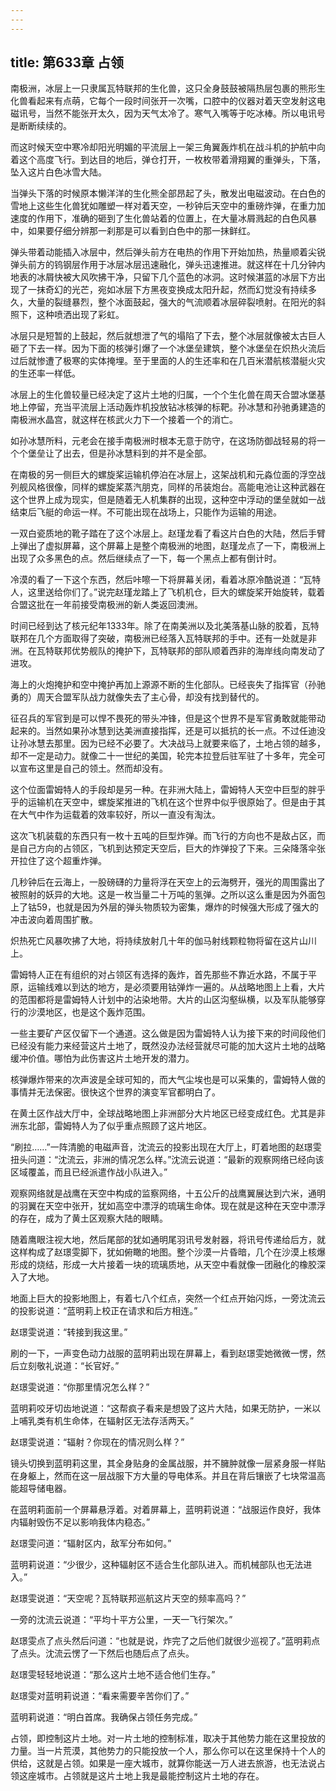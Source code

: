 ```yaml
---
---
---
```

title: 第633章 占领
---



南极洲，冰层上一只隶属瓦特联邦的生化兽，这只全身鼓鼓被隔热层包裹的熊形生化兽看起来有点萌，它每个一段时间张开一次嘴，口腔中的仪器对着天空发射这电磁讯号，当然不能张开太久，因为天气太冷了。寒气入嘴等于吃冰棒。所以电讯号是断断续续的。

而这时候天空中寒冷却阳光明媚的平流层上一架三角翼轰炸机在战斗机的护航中向着这个高度飞行。到达目的地后，弹仓打开，一枚枚带着滑翔翼的重弹头，下落，坠入这片白色冰雪大陆。

当弹头下落的时候原本懒洋洋的生化熊全部昂起了头，散发出电磁波动。在白色的雪地上这些生化兽犹如雕塑一样对着天空，一秒钟后天空中的重磅炸弹，在重力加速度的作用下，准确的砸到了生化兽站着的位置上，在大量冰屑溅起的白色风暴中，如果要仔细分辨那一刹那是可以看到白色中的那一抹鲜红。

弹头带着动能插入冰层中，然后弹头前方在电热的作用下开始加热，热量顺着尖锐弹头前方的钨钢层作用于冰层冰层迅速融化，弹头迅速推进。就这样在十几分钟内地表的冰屑快被大风吹拂干净，只留下几个蓝色的冰洞。这时候湛蓝的冰层下方出现了一抹奇幻的光芒，宛如冰层下方黑夜变换成太阳升起，然而幻觉没有持续多久，大量的裂缝暴烈，整个冰面鼓起，强大的气流顺着冰层碎裂喷射。在阳光的斜照下，这种喷洒出现了彩虹。

冰层只是短暂的上鼓起，然后就想泄了气的塌陷了下去，整个冰层就像被太古巨人砸了下去一样。因为下面的核弹引爆了一个冰堡垒建筑，整个冰堡垒在炽热火流后过后就惨遭了极寒的实体掩埋。至于里面的人的生还率和在几百米潜航核潜艇火灾的生还率一样低。

冰层上的生化兽较量已经决定了这片土地的归属，一个个生化兽在周天合盟冰堡基地上停留，充当平流层上活动轰炸机投放钻冰核弹的标靶。孙冰慧和孙驰勇建造的南极洲水晶宫，就这样在核武火力下一个接着一个的消亡。

如孙冰慧所料，元老会在接手南极洲时根本无意于防守，在这场防御战轻易的将一个个堡垒让了出去，但是孙冰慧料到的并不是全部。

在南极的另一侧巨大的螺旋桨运输机停泊在冰层上，这架战机和元淼位面的浮空战列舰风格很像，同样的螺旋桨蒸汽朋克，同样的吊装炮台。高能电池让这种武器在这个世界上成为现实，但是随着无人机集群的出现，这种空中浮动的堡垒就如一战结束后飞艇的命运一样。不可能出现在战场上，只能作为运输的用途。

一双白瓷质地的靴子踏在了这个冰层上。赵瑾龙看了看这片白色的大陆，然后手臂上弹出了虚拟屏幕，这个屏幕上是整个南极洲的地图，赵瑾龙点了一下，南极洲上出现了众多黑色的点。然后继续点了一下，每一个黑点上都有倒计时。

冷漠的看了一下这个东西，然后咔嚓一下将屏幕关闭，看着冰原冷酷说道：“瓦特人，这里送给你们了。”说完赵瑾龙踏上了飞机机仓，巨大的螺旋桨开始旋转，载着合盟这批在一年前接受南极洲的新人类返回澳洲。

时间已经到达了核元纪年1333年。除了在南美洲以及北美落基山脉的胶着，瓦特联邦在几个方面取得了突破，南极洲已经落入瓦特联邦的手中。还有一处就是非洲。在瓦特联邦优势舰队的掩护下，瓦特联邦的部队顺着西非的海岸线向南发动了进攻。

海上的火炮掩护和空中掩护再加上源源不断的生化部队。已经丧失了指挥官（孙驰勇的）周天合盟军队战力就像失去了主心骨，却没有找到替代的。

征召兵的军官到是可以悍不畏死的带头冲锋，但是这个世界不是军官勇敢就能带动起来的。当然如果孙冰慧到达美洲直接指挥，还是可以抵抗的长一点。不过任迪没让孙冰慧去那里。因为已经不必要了。大决战马上就要来临了，土地占领的越多，却不一定是动力。就像二十一世纪的美国，轮完本拉登后驻军驻了十多年，完全可以宣布这里是自己的领土。然而却没有。

这个位面雷姆特人的手段却是另一种。在非洲大陆上，雷姆特人天空中巨型的胖乎乎的运输机在天空中，螺旋桨推进的飞机在这个世界中似乎很原始了。但是由于其在大气中作为运载着的效率较好，所以一直没有淘汰。

这次飞机装载的东西只有一枚十五吨的巨型炸弹。而飞行的方向也不是敌占区，而是自己方向的占领区，飞机到达预定天空后，巨大的炸弹投了下来。三朵降落伞张开拉住了这个超重炸弹。

几秒钟后在云海上，一股磅礴的力量将浮在天空上的云海劈开，强光的周围露出了被照射的妖异的大地。这是一枚当量二十万吨的氢弹。之所以这么重是因为外面包上了钴59，也就是因为外层的弹头物质较为密集，爆炸的时候强大形成了强大的冲击波向着周围扩散。

炽热死亡风暴吹拂了大地，将持续放射几十年的伽马射线颗粒物将留在这片山川上。

雷姆特人正在有组织的对占领区有选择的轰炸，首先那些不靠近水路，不属于平原，运输线难以到达的地方，是必须要用钴弹炸一遍的。从战略地图上上看，大片的范围都将是雷姆特人计划中的沾染地带。大片的山区沟壑纵横，以及军队能够穿行的沙漠地区，也是这个轰炸范围。

一些主要矿产区仅留下一个通道。这么做是因为雷姆特人认为接下来的时间段他们已经没有能力来经营这片土地了，既然没办法经营就尽可能的加大这片土地的战略缓冲价值。哪怕为此伤害这片土地开发的潜力。

核弹爆炸带来的次声波是全球可知的，而大气尘埃也是可以采集的，雷姆特人做的事情并无法保密。很快这个世界的演变军官都明白了。

在黄土区作战大厅中，全球战略地图上非洲部分大片地区已经变成红色。尤其是非洲东北部，雷姆特人为了似乎重点照顾了这片地区。

“刷拉……”一阵清脆的电磁声音，沈流云的投影出现在大厅上，盯着地图的赵璟雯扭头问道：“沈流云，非洲的情况怎么样。”沈流云说道：“最新的观察网络已经向该区域覆盖，而且已经派遣作战小队进入。”

观察网络就是战鹰在天空中构成的监察网络，十五公斤的战鹰翼展达到六米，通明的羽翼在天空中张开，犹如高空中漂浮的琉璃生命体。现在就是这种在天空中漂浮的存在，成为了黄土区观察大陆的眼睛。

随着鹰眼注视大地，然后尾部的犹如通明尾羽讯号发射器，将讯号传递给后方，就这样构成了赵璟雯脚下，犹如俯瞰的地图。整个沙漠一片昏暗，几个在沙漠上核爆形成的烧结，形成一大片接着一块的琉璃质地，从天空中看就像一团融化的橡胶深入了大地。

地面上巨大的投影地图上，有着七八个红点，突然一个红点开始闪烁，一旁沈流云的投影说道：“蓝明莉上校正在请求和后方相连。”

赵璟雯说道：“转接到我这里。”

刷的一下，一声变色动力战服的蓝明莉出现在屏幕上，看到赵璟雯她微微一愣，然后立刻敬礼说道：“长官好。”

赵璟雯说道：“你那里情况怎么样？”

蓝明莉咬牙切齿地说道：“这帮疯子看来是想毁了这片大陆，如果无防护，一米以上哺乳类有机生命体，在辐射区无法存活两天。”

赵璟雯说道：“辐射？你现在的情况则么样？”

镜头切换到蓝明莉这里，其全身贴身的金属战服，并不臃肿就像一层紧身服一样贴在身躯上，然而在这一层战服下方大量的导电体系。并且在背后镶嵌了七块常温高能超导储电器。

在蓝明莉面前一个屏幕悬浮着。对着屏幕上，蓝明莉说道：“战服运作良好，我体内辐射毁伤不足以影响我体内稳态。”

赵璟雯问道：“辐射区内，敌军分布如何。”

蓝明莉说道：“少很少，这种辐射区不适合生化部队进入。而机械部队也无法进入。”

赵璟雯说道：“天空呢？瓦特联邦巡航这片天空的频率高吗？”

一旁的沈流云说道：“平均十平方公里，一天一飞行架次。”

赵璟雯点了点头然后问道：“也就是说，炸完了之后他们就很少巡视了。”蓝明莉点了点头。沈流云愣了一下然后也随后点了点头。

赵璟雯轻轻地说道：“那么这片土地不适合他们生存。”

赵璟雯对蓝明莉说道：“看来需要辛苦你们了。”

蓝明莉说道：“明白首席。我确保占领任务完成。”

占领，即控制这片土地。对一片土地的控制标准，取决于其他势力能在这里投放的力量。当一片荒漠，其他势力的只能投放一个人，那么你可以在这里保持十个人的供给，这就是占领。如果是一座大城市，就算你能送一万人进去旅游，也无法说占领这座城市。占领就是这片土地上我是最能控制这片土地的存在。